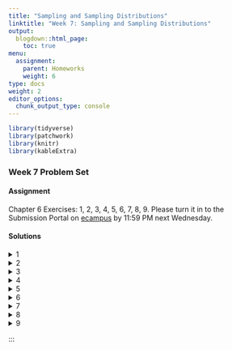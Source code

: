 ```yaml
---
title: "Sampling and Sampling Distributions"
linktitle: "Week 7: Sampling and Sampling Distributions"
output:
  blogdown::html_page:
    toc: true
menu:
  assignment:
    parent: Homeworks
    weight: 6
type: docs
weight: 2
editor_options: 
  chunk_output_type: console
---
```

<style>
span.boxed {
  border: 0px solid #FFFFFF;
  padding: 5px;
  color: #FFFFFF;
  background-color: #005b96;
  display: inline;
} 

table {
   margin-left: auto;
   margin-right: auto;
}

table thead th { border-bottom: 1px solid #ddd; 
}

th, td { padding: 5px; 
}

tr:nth-child(even) { background: #ffffff; 
}

li {
    margin-left: 1.5em;
}

ul {
    margin-left: 1.5em;
}

</style>


```r
library(tidyverse)
library(patchwork)
library(knitr)
library(kableExtra)
```

### Week 7 Problem Set

#### Assignment
Chapter 6 Exercises: 1, 2, 3, 4, 5, 6, 7, 8, 9. Please turn it in to the Submission Portal on [ecampus](https://ecampus.wvu.edu/){target="_blank"} by 11:59 PM next Wednesday.<br>

#### Solutions

<details><summary>1</summary>
<p>

a. Although there are problems with the collection of data from all Americans, the census is assumed to be complete, so the mean age would be a <span class="boxed">parameter</span>.
    
b. A <span class="boxed">statistic</span> because it is estimated from a sample.
  
c. A <span class="boxed">parameter</span> because the school would have information on all its students.
  
d. A <span class="boxed">statistic</span> because it is estimated from a sample.
  
e. A <span class="boxed">parameter</span> because the school has information on all employees.

</p>
</details>

<details><summary>2</summary>
<p>

a. First, the population is not clearly defined. Are the population subscribers to the newspaper? Readers of the newspaper? Or some other set of people? Even given this uncertainty, the letters to the editor would only be a random sample of a population if, clearly, they came randomly from that population. But there is no reason to assume this to be the case. People with stronger opinions, who can write reasonably well, and who have the time to write are more likely to write the editor. Since these characteristics are not distributed randomly throughout the adult population, it is improbable that the letters are a random sample.

b. The mayor might consider forming a coalition to randomly sample landline and cell phone numbers of city residents.

</p>
</details>

<details><summary>3</summary>
<p>

a. Assuming that the population is defined as all persons shopping at that shopping mall that day of the week, she is selecting a systematic random sample. A more precise definition might limit it to all persons passing by the department store at the mall that day.

b. This is a stratified sample because voters were first grouped by county, and unless the counties have the same number of voters, it is a disproportionate stratified sample because the same number is chosen from each county. We can assume that it was a probability sample, but we are not told exactly how the 50 voters were chosen from the lists. However, assuming that the population is defined as all Americans, this sort of sampling technique would qualify as nonprobability sampling.

c. This is neither a simple random sample nor a systematic random sample. It might be thought of as a sample stratified on last name, but even then, choosing the first 20 names is not a random selection process.

d. This is not a probability sample. Instead, it is a purposive sample chosen to represent a cross section of the population in New York City.

</p>
</details>

<details><summary>4</summary>
<p>

a. There are 120 students where 57 are juniors who represent $57\div120 = 47.5$, or 47.5% of the class. This implies the probability of choosing a junior is <span class="boxed">$0.475$</span>.

b. The probability that the student will be a freshman is $7\div120 =$ <span class="boxed">$0.058$</span>.

c. The proportion of seniors in the class is $34/120 = 0.283$. The proportion of sophomores is $22\div120 = 0.183$. Then the number of students to be chosen at each class level is:
<div align="center">
<div style="width: 50%; margin:0 left;text-align: left;">
```r
level <- tibble(
  
  class = c("Freshman", 
            "Sophomore", 
            "Junior", 
            "Senior"),
  
  calculation = c("0.058(30)", 
                  "0.183(30)",
                  "0.475(30)",
                  "0.283(30)"),
  
  result = c("1.74", 
             "5.49", 
             "14.25", 
             "8.49")
  
) 

level %>%
  kable(align = 'lcc',
        booktabs = TRUE, 
        linesep = "",
        col.names = c("Class Level", "Calculation", "Result")) %>%
  kable_styling(full_width = FALSE) 
```
</div>
</div>
or about <span class="boxed">2 freshman</span>, <span class="boxed">5 sophomores</span>, <span class="boxed">14 juniors</span>, and <span class="boxed">8 seniors</span>.

d. For a disproportionate sample we choose the same number of students from each class level. For example, we could have <span class="boxed">5 freshman</span>, <span class="boxed">5 sophomores</span>, <span class="boxed">5 juniors</span>, and <span class="boxed">5 seniors</span>.

</p>
</details>

<details><summary>5</summary>
<p>
<div style="padding-left: 30px;">

The relationship between the standard error and the standard deviation is $\sigma_{\overline{Y}} =\frac{\sigma}{\sqrt{N}}$. Since $\sigma$ is divided by $\sqrt{N}$, $\sigma_{\overline{Y}} =\frac{\sigma}{\sqrt{N}}$ must always be smaller than $\sigma$ barring the trivial case where $N = 1$. Theoretically, the dispersion of the mean must be less than the dispersion of the raw scores. This implies that <span class="boxed">the standard error of the mean is less than the standard deviation</span>.
</div>
</p>
</details>
      
<details><summary>6</summary>
<p>
      
<div style="padding-left: 30px;">

First note that the standard error of the mean is proportional to $\frac{1}{\sqrt{N}}$.
      </div>
        
  a. The standard error of the mean is<br><br> 
$\sigma_{\overline{Y}} =\frac{\sigma}{\sqrt{100}}=\frac{\sigma}{10}$ for a sample size of 100<br><br>
          $\sigma_{\overline{Y}} =\frac{\sigma}{\sqrt{1600}}=\frac{\sigma}{40}$ for a sample size of 16000<br><br>
            We compare the two by $\frac{40}{10} =4$. So $\sigma_{\overline{Y}} =\frac{\sigma}{\sqrt{N}}$ <span class="boxed">is smaller by a factor of 4</span> when the sample size increases from 100 to 1600.

  b. The standard error of the mean is<br><br> 
              $\sigma_{\overline{Y}} =\frac{\sigma}{\sqrt{300}}\approx\frac{\sigma}{17.32}$ for a sample size of 300<br><br>
              $\sigma_{\overline{Y}} =\frac{\sigma}{\sqrt{150}}\approx\frac{\sigma}{12.25}$ for a sample size of 150<br><br>
              We compare the two by $\frac{17.32}{12.25} \approx 1.41$. So $\sigma_{\overline{Y}} =\frac{\sigma}{\sqrt{N}}$ <span class="boxed">is greater by a factor of 1.41</span> when the sample size decreases from 300 to 150.
            
  c. For simplicity, assume an initial sample size of 100. We then have
            $\sigma_{\overline{Y}} =\frac{\sigma}{\sqrt{100}}=\frac{\sigma}{10}$ for a sample size of 10 0<br><br>
              $\sigma_{\overline{Y}} =\frac{\sigma}{\sqrt{4\cdot100}}=\frac{\sigma}{20}$ for a sample size of 4000<br><br>
We compare the two by $\frac{20}{10} = 2$. So $\sigma_{\overline{Y}} =\frac{\sigma}{\sqrt{N}}$ <span class="boxed">decreases by a factor of 2</span>.
            
</p>
</details>
              
              
<details><summary>7</summary>
<p>
              
  a. Facebook ® polls are most definitely not probability samples. While many reasons exists, the two noted below are likely the most important: 
              - the *population* from which data are gathered is limited to the *friends* on one’s Facebook ® profile--and such is certainly not a representative sample from the larger population.
            - due to Facebook ® algorithms, we can’t be sure that every Facebook ® friend would have the same opportunity to see, and thus participate, in the poll.
            
  b.	The population is our Facebook ® friends who come across the poll.
            
</p>
</details>
              
<details><summary>8</summary>
  
  <div style="padding-left: 30px;">

First we convert these to a vector and take the sum
  ```r
  military <- c(229634, 64564, 376034, 89826, 26384, 41441, 177336, 68440, 8579)
  
  total_mil <- sum(military)
  ```
  </div>
    
  a. The mean number of active military personnel per region in 2009 was 
  ```r
  mu_mil = mean(military)
  
  mu_mil
  ```
  or about <span class="boxed">120249</span>. The standard deviation is
  ```r
  sd_pop=function(x){sd(x)*sqrt((length(x)-1)/length(x))}
  
  sigma_mil = sd_pop(military)
  
  sigma_mil
  ```
  or about <span class="boxed">112966</span>.
  
  b. We can use the `sample` command to get our 10 sample means of size 3. We can use the `replcate` and `rnorm` commands in R to do this 
  ```r
  # replicate(size #, rnorm(#of sample means, mu, sigma))
  
  samples <- replicate(3,rnorm(10, mu_mil,sigma_mil))
  
  samples
  ```
  c. The mean of these 10 sets of means is 
  ```r
  mean(samples)
  ```
  or about <span class="boxed">105428</span>. We notice that the population mean and the mean of the sampling distribution are somewhat close, a feature that we should come to expect given the fact that $\mu_Y = \mu_{\overline{Y}}$.
  
  d. The standard deviation of these 10 sets of means is
  ```r
  sd(samples)
  ```
  or about <span class="boxed">122991</span>.
  
  e. The population distribution is positively skewed and not close to normal. Since a very small sample size is used in this problem, the histogram for the samples of size 3 does not look normal. The distributions appear unimodal. The fact that the sample distribution of the means tends toward normality because of the Central Limit Theorem would become even more apparent if we took samples of size 5 or 6. To show this, look at the plots below
  
  ```r
  # Convert into tibbles
  sample_means <- samples %>% 
    as_tibble() %>%
    rowwise() %>% 
    mutate(sample_mus = mean(c(V1, V2, V2))) %>%
    select(sample_mus)
  
  military_tib <- military %>%
    as_tibble() %>%
    rename(pop = value)
  
  # Plot the distributions
  p1 <- ggplot(military_tib, aes(x = pop)) + 
    geom_histogram(aes(y =..density..,
                       fill =..count..),
                   binwidth = 100000,
                   color="#333333",
                   show.legend = FALSE) +
    scale_fill_gradient(low = "#ff6347",
                        high = "#4682b4",
                        breaks = seq(0, 400000, 
                                     by = 100000)) + 
    scale_x_continuous(labels = function(x) format(x, scientific = FALSE)) +
    scale_y_continuous(labels = function(x) format(x*1000000, scientific = FALSE)) +
    stat_function(fun=dnorm,
                  color="#66b2b2",
                  size = 1.5,
                  args=list(mean=mean(military), 
                            sd=sd_pop(military))) +
    theme_minimal() +
    xlab("Population") +
    ylab("Count") + 
    theme(plot.margin = margin(t = 0, r = 1, b = 0, l = 0, "cm"))
  
  
  p2 <- ggplot(military_tib, aes(x = pop)) + 
    geom_histogram(aes(y =..density..,
                       fill =..count..),
                   binwidth = 100000,
                   color="#333333",
                   show.legend = FALSE) +
    scale_fill_gradient(low = "#ff6347",
                        high = "#4682b4",
                        breaks = seq(0, 400000, 
                                     by = 100000)) + 
    scale_x_continuous(labels = function(x) format(x, scientific = FALSE)) +
    scale_y_continuous(labels = function(x) format(x*1000000, scientific = FALSE)) +
    stat_function(fun=dnorm,
                  color="#66b2b2",
                  size = 1.5,
                  args=list(mean=mean(military), 
                            sd=sd_pop(military))) +
    theme_minimal() +
    xlab("Population") +
    ylab("Count") + 
    theme(plot.margin = margin(t = 0, r = 1, b = 0, l = 0, "cm"))
  
  
  p2 <- ggplot(sample_means, aes(x = sample_mus)) + 
    geom_histogram(aes(y =..density..,
                       fill =..count..),
                   binwidth = 50000,
                   color="#333333",
                   show.legend = FALSE) +
    scale_fill_gradient(low = "#ff6347",
                        high = "#4682b4",
                        breaks = seq(0, 250000, 
                                     by = 50000)) + 
    scale_x_continuous(labels = function(x) format(x, scientific = FALSE)) +
    scale_y_continuous(labels = function(x) format(x*1000000, scientific = FALSE)) +
    stat_function(fun=dnorm,
                  color="#66b2b2",
                  size = 1.5,
                  args=list(mean=mean(sample_means$sample_mus), 
                            sd=sd(sample_means$sample_mus))) +
    theme_minimal() +
    xlab("Sample") +
    ylab("Count") + 
    theme(plot.margin = margin(t = 0, r = 0, b = 0, l = 1, "cm"))
  
  # This uses the patchwork package
  p1 + p2
  
  ```
</p>
</details>
    
<details><summary>9</summary>
<p>
    
  a. This is not a reliable sample. The students eating lunch on Tuesday are not necessarily representative of all students at the school, and you have no way of calculating the probability of inclusion of any student. Many students might, for example, rarely eat lunch at the student union and, therefore, have no chance of being represented in your sample. The fact that you selected all the students eating lunch on Tuesday makes your selection appear to be a census of a population, but that isn’t true either unless all the students ate at the student union on Tuesday.
  
  b. This is not a reliable sample. The majority of people in attendance at the rally would probably be in support of open borders. Students against such might not have any chance of selection.
  
  c. Answers will vary, but it seems the best route would be to obtain a list of all registered students from your university’s registrar. And then employ a known sampling strategy (simple random sampling, stratified sampling, etc.) to create your sample of 10% of the student body. From there, you would reach out to each person you’ve selected via e-mail, telephone, mail, and so on and ask them to complete your survey.  
  
</p>
</details>

:::

